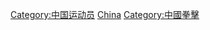 {{Catnav|頁面分類|人物|職業|各职业中国人|中国运动员}}
{{Catnav|頁面分類|人物|各國人物|各国运动员|中国运动员}}
{{Catnav|頁面分類|人物|各職業人物|运动员|拳擊运动员}}
{{Catnav|頁面分類|...|各國體育|各国运动员|中国运动员}}
{{Commonscat|Boxers from China}}

[[Category:中国运动员|Category:中国运动员]]
[[Category:各國拳擊運動員|China]]
[[Category:中國拳擊|Category:中國拳擊]]